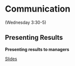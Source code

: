 # Communication  {#communication}

(Wednesday 3:30-5)

## Presenting Results

::: {.slide-deck}
**Presenting results to managers**

::: {.slides}
[Slides](https://docs.google.com/presentation/d/180Bzo7YDBi1n4FwvI5WwPVDS2e73NVTu0lu0ll-D0sw/edit?usp=sharing)
:::
:::

